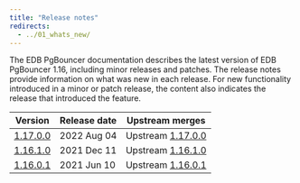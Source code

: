 ```yaml
---
title: "Release notes"
redirects:
  - ../01_whats_new/
---
```


The EDB PgBouncer documentation describes the latest version of EDB PgBouncer 1.16, including minor releases and patches. The release notes provide information on what was new in each release. For new functionality introduced in a minor or patch release, the content also indicates the release that introduced the feature.

| Version                        | Release date | Upstream merges                                                                   | 
| ------------------------------ | ------------ | --------------------------------------------------------------------------------- | 
| [1.17.0.0](09_11700_rel_notes) | 2022 Aug 04  | Upstream [1.17.0.0](https://www.pgbouncer.org/changelog.html#pgbouncer-117x)  
| [1.16.1.0](09_11610_rel_notes) | 2021 Dec 11  | Upstream [1.16.1.0](https://www.pgbouncer.org/changelog.html#pgbouncer-116x)      | 
| [1.16.0.1](10_11601_rel_notes) | 2021 Jun 10  | Upstream [1.16.0.1](https://www.pgbouncer.org/changelog.html#pgbouncer-116x)        | 

